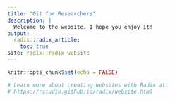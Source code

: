 ```yaml
---
title: "Git for Researchers"
description: |
  Welcome to the website. I hope you enjoy it!
output:
  radix::radix_article:
    toc: true
site: radix::radix_website
---
```


```r
knitr::opts_chunk$set(echo = FALSE)

# Learn more about creating websites with Radix at:
# https://rstudio.github.io/radix/website.html

```

